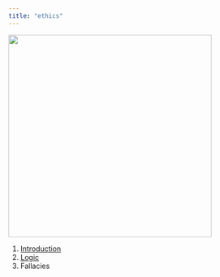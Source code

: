 ```yaml
---
title: "ethics"
---
```


![](img/001.jpg){width=400px}

1. [Introduction](01-introduction.html)
2. [Logic](02-logic.html)
3. Fallacies